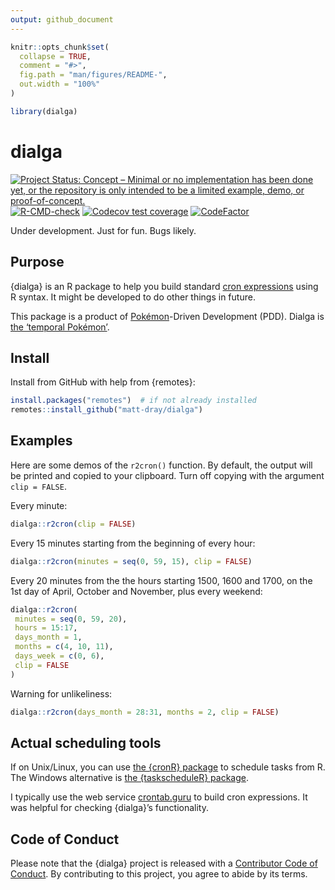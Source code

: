 ```yaml
---
output: github_document
---
```


<!-- README.md is generated from README.Rmd. Please edit that file -->

```r
knitr::opts_chunk$set(
  collapse = TRUE,
  comment = "#>",
  fig.path = "man/figures/README-",
  out.width = "100%"
)

library(dialga)
```

# dialga

<!-- badges: start -->
[![Project Status: Concept – Minimal or no implementation has been done
yet, or the repository is only intended to be a limited example, demo,
or
proof-of-concept.](https://www.repostatus.org/badges/latest/concept.svg)](https://www.repostatus.org/#concept)
[![R-CMD-check](https://github.com/matt-dray/dialga/workflows/R-CMD-check/badge.svg)](https://github.com/matt-dray/dialga/actions)
[![Codecov test coverage](https://codecov.io/gh/matt-dray/dialga/branch/main/graph/badge.svg)](https://codecov.io/gh/matt-dray/dialga?branch=main)
[![CodeFactor](https://www.codefactor.io/repository/github/matt-dray/dialga/badge)](https://www.codefactor.io/repository/github/matt-dray/dialga)
<!-- badges: end -->

Under development. Just for fun. Bugs likely.

## Purpose

{dialga} is an R package to help you build standard [cron expressions](https://en.wikipedia.org/wiki/Cron#CRON_expression) using R syntax. It might be developed to do other things in future.

This package is a product of [Pokémon](https://www.pokemon.com/uk/)-Driven Development (PDD). Dialga is [the 'temporal Pokémon'](https://bulbapedia.bulbagarden.net/wiki/Dialga_(Pok%C3%A9mon)).

## Install

Install from GitHub with help from {remotes}:

```r
install.packages("remotes")  # if not already installed
remotes::install_github("matt-dray/dialga")
```

## Examples

Here are some demos of the `r2cron()` function. By default, the output will be printed and copied to your clipboard. Turn off copying with the argument `clip = FALSE`.

Every minute:

```r
dialga::r2cron(clip = FALSE)
```

Every 15 minutes starting from the beginning of every hour:

```r
dialga::r2cron(minutes = seq(0, 59, 15), clip = FALSE)
```

Every 20 minutes from the the hours starting 1500, 1600 and 1700, on the 1st day of April, October and November, plus every weekend:

```r
dialga::r2cron(
 minutes = seq(0, 59, 20),
 hours = 15:17,
 days_month = 1,
 months = c(4, 10, 11),
 days_week = c(0, 6),
 clip = FALSE
)
```

Warning for unlikeliness:

```r
dialga::r2cron(days_month = 28:31, months = 2, clip = FALSE)
```

## Actual scheduling tools

If on Unix/Linux, you can use [the {cronR} package](https://github.com/bnosac/cronR) to schedule tasks from R. The Windows alternative is [the {taskscheduleR} package](https://github.com/bnosac/taskscheduleR). 

I typically use the web service [crontab.guru](https://crontab.guru) to build cron expressions. It was helpful for checking {dialga}'s functionality.

## Code of Conduct

Please note that the {dialga} project is released with a [Contributor Code of Conduct](https://contributor-covenant.org/version/2/0/CODE_OF_CONDUCT.html). By contributing to this project, you agree to abide by its terms.
